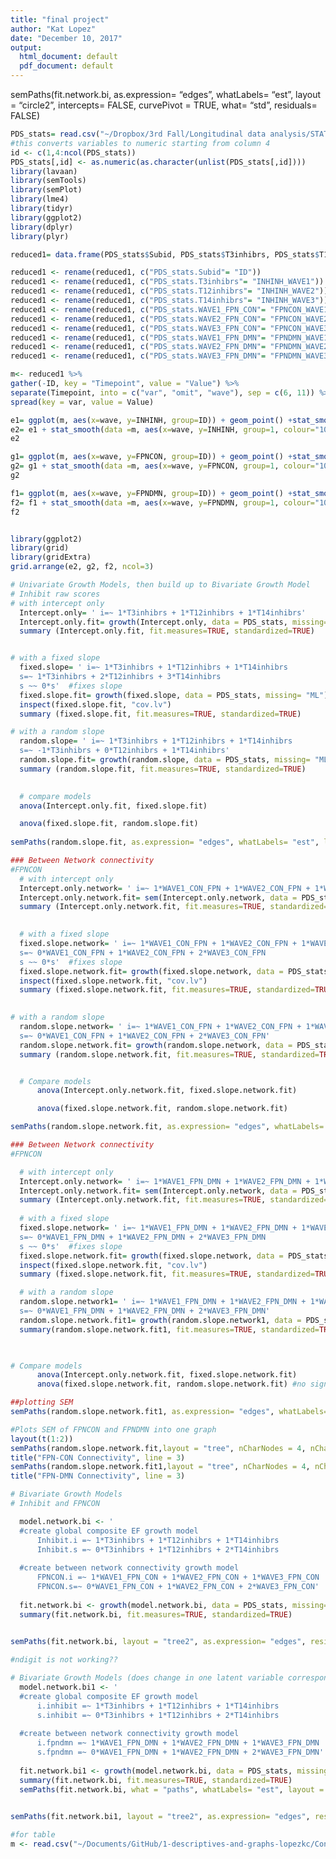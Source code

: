 ```yaml
---
title: "final project"
author: "Kat Lopez"
date: "December 10, 2017"
output:
  html_document: default
  pdf_document: default
---
```

semPaths(fit.network.bi, as.expression= "edges", whatLabels= "est", layout = "circle2", intercepts= FALSE, curvePivot = TRUE, what= "std", residuals= FALSE)


```r
PDS_stats= read.csv("~/Dropbox/3rd Fall/Longitudinal data analysis/STATS_resting_state_BRIEF.csv")
#this converts variables to numeric starting from column 4
id <- c(1,4:ncol(PDS_stats))
PDS_stats[,id] <- as.numeric(as.character(unlist(PDS_stats[,id])))
library(lavaan)
library(semTools)
library(semPlot)
library(lme4)
library(tidyr)
library(ggplot2)
library(dplyr)
library(plyr)
```

```r
reduced1= data.frame(PDS_stats$Subid, PDS_stats$T3inhibrs, PDS_stats$T12inhibrs, PDS_stats$T14inhibrs, PDS_stats$WAVE1_FPN_CON, PDS_stats$WAVE2_FPN_CON, PDS_stats$WAVE3_FPN_CON,  PDS_stats$WAVE1_FPN_DMN, PDS_stats$WAVE2_FPN_DMN, PDS_stats$WAVE3_FPN_DMN)

reduced1 <- rename(reduced1, c("PDS_stats.Subid"= "ID"))
reduced1 <- rename(reduced1, c("PDS_stats.T3inhibrs"= "INHINH_WAVE1"))
reduced1 <- rename(reduced1, c("PDS_stats.T12inhibrs"= "INHINH_WAVE2"))
reduced1 <- rename(reduced1, c("PDS_stats.T14inhibrs"= "INHINH_WAVE3"))
reduced1 <- rename(reduced1, c("PDS_stats.WAVE1_FPN_CON"= "FPNCON_WAVE1"))
reduced1 <- rename(reduced1, c("PDS_stats.WAVE2_FPN_CON"= "FPNCON_WAVE2"))
reduced1 <- rename(reduced1, c("PDS_stats.WAVE3_FPN_CON"= "FPNCON_WAVE3"))
reduced1 <- rename(reduced1, c("PDS_stats.WAVE1_FPN_DMN"= "FPNDMN_WAVE1"))
reduced1 <- rename(reduced1, c("PDS_stats.WAVE2_FPN_DMN"= "FPNDMN_WAVE2"))
reduced1 <- rename(reduced1, c("PDS_stats.WAVE3_FPN_DMN"= "FPNDMN_WAVE3"))

m<- reduced1 %>%
gather(-ID, key = "Timepoint", value = "Value") %>%
separate(Timepoint, into = c("var", "omit", "wave"), sep = c(6, 11)) %>%
spread(key = var, value = Value)

e1= ggplot(m, aes(x=wave, y=INHINH, group=ID)) + geom_point() +stat_smooth(method = "lm", se=FALSE)
e2= e1 + stat_smooth(data =m, aes(x=wave, y=INHINH, group=1, colour="100"), method = "lm", size=1, se=FALSE) + labs(x= "", y= "Inhibit Scores")
e2

g1= ggplot(m, aes(x=wave, y=FPNCON, group=ID)) + geom_point() +stat_smooth(method = "lm", se=FALSE)
g2= g1 + stat_smooth(data =m, aes(x=wave, y=FPNCON, group=1, colour="100"), method = "lm", size=1, se=FALSE) + labs(x= "Timepoint", y= "FPNCON")
g2

f1= ggplot(m, aes(x=wave, y=FPNDMN, group=ID)) + geom_point() +stat_smooth(method = "lm", se=FALSE)
f2= f1 + stat_smooth(data =m, aes(x=wave, y=FPNDMN, group=1, colour="100"), method = "lm", size=1, se=FALSE) + labs(x= " ", y= "FPNDMN")
f2


library(ggplot2)
library(grid)
library(gridExtra)
grid.arrange(e2, g2, f2, ncol=3)

```

```r
# Univariate Growth Models, then build up to Bivariate Growth Model
# Inhibit raw scores
# with intercept only 
  Intercept.only= ' i=~ 1*T3inhibrs + 1*T12inhibrs + 1*T14inhibrs' 
  Intercept.only.fit= growth(Intercept.only, data = PDS_stats, missing= "ML")
  summary (Intercept.only.fit, fit.measures=TRUE, standardized=TRUE)


# with a fixed slope
  fixed.slope= ' i=~ 1*T3inhibrs + 1*T12inhibrs + 1*T14inhibrs
  s=~ 1*T3inhibrs + 2*T12inhibrs + 3*T14inhibrs
  s ~~ 0*s'  #fixes slope
  fixed.slope.fit= growth(fixed.slope, data = PDS_stats, missing= "ML")
  inspect(fixed.slope.fit, "cov.lv")
  summary (fixed.slope.fit, fit.measures=TRUE, standardized=TRUE)

# with a random slope
  random.slope= ' i=~ 1*T3inhibrs + 1*T12inhibrs + 1*T14inhibrs
  s=~ -1*T3inhibrs + 0*T12inhibrs + 1*T14inhibrs'
  random.slope.fit= growth(random.slope, data = PDS_stats, missing= "ML")
  summary (random.slope.fit, fit.measures=TRUE, standardized=TRUE)

   
  # compare models 
  anova(Intercept.only.fit, fixed.slope.fit) 

  anova(fixed.slope.fit, random.slope.fit) 
  
semPaths(random.slope.fit, as.expression= "edges", whatLabels= "est", layout = "tree", intercepts= TRUE, residuals= TRUE, nodeLabels = c("T1", "T2", "T3", "Intercept", "Slope", " ", " ", " ", " ", " "))

```  
  
```r
### Between Network connectivity 
#FPNCON
  # with intercept only 
  Intercept.only.network= ' i=~ 1*WAVE1_CON_FPN + 1*WAVE2_CON_FPN + 1*WAVE3_CON_FPN' 
  Intercept.only.network.fit= sem(Intercept.only.network, data = PDS_stats, missing= "ML")
  summary (Intercept.only.network.fit, fit.measures=TRUE, standardized=TRUE)
   

  # with a fixed slope
  fixed.slope.network= ' i=~ 1*WAVE1_CON_FPN + 1*WAVE2_CON_FPN + 1*WAVE3_CON_FPN
  s=~ 0*WAVE1_CON_FPN + 1*WAVE2_CON_FPN + 2*WAVE3_CON_FPN
  s ~~ 0*s'  #fixes slope
  fixed.slope.network.fit= growth(fixed.slope.network, data = PDS_stats, missing= "ML")
  inspect(fixed.slope.network.fit, "cov.lv")
  summary (fixed.slope.network.fit, fit.measures=TRUE, standardized=TRUE)
  

# with a random slope
  random.slope.network= ' i=~ 1*WAVE1_CON_FPN + 1*WAVE2_CON_FPN + 1*WAVE3_CON_FPN
  s=~ 0*WAVE1_CON_FPN + 1*WAVE2_CON_FPN + 2*WAVE3_CON_FPN'
  random.slope.network.fit= growth(random.slope.network, data = PDS_stats, missing= "ML")
  summary (random.slope.network.fit, fit.measures=TRUE, standardized=TRUE)


  # Compare models
      anova(Intercept.only.network.fit, fixed.slope.network.fit) 

      anova(fixed.slope.network.fit, random.slope.network.fit) 

semPaths(random.slope.network.fit, as.expression= "edges", whatLabels= "est", layout = "tree", intercepts= TRUE, residuals= TRUE, nodeLabels = c("T1", "T2", "T3", "Intercept", "Slope", " ", " ", " ", " ", " "), curvePivot = TRUE, title=TRUE, sizeMan = 4, sizeInt = 2, sizeLat = 9, label.prop = .75, curve = 0.5, bg = "white")

```


```r
### Between Network connectivity 
#FPNCON

  # with intercept only 
  Intercept.only.network= ' i=~ 1*WAVE1_FPN_DMN + 1*WAVE2_FPN_DMN + 1*WAVE3_FPN_DMN' 
  Intercept.only.network.fit= sem(Intercept.only.network, data = PDS_stats, missing= "ML")
  summary (Intercept.only.network.fit, fit.measures=TRUE, standardized=TRUE)
    
  # with a fixed slope
  fixed.slope.network= ' i=~ 1*WAVE1_FPN_DMN + 1*WAVE2_FPN_DMN + 1*WAVE3_FPN_DMN
  s=~ 0*WAVE1_FPN_DMN + 1*WAVE2_FPN_DMN + 2*WAVE3_FPN_DMN
  s ~~ 0*s'  #fixes slope
  fixed.slope.network.fit= growth(fixed.slope.network, data = PDS_stats, missing= "ML")
  inspect(fixed.slope.network.fit, "cov.lv")
  summary (fixed.slope.network.fit, fit.measures=TRUE, standardized=TRUE)

  # with a random slope
  random.slope.network1= ' i=~ 1*WAVE1_FPN_DMN + 1*WAVE2_FPN_DMN + 1*WAVE3_FPN_DMN
  s=~ 0*WAVE1_FPN_DMN + 1*WAVE2_FPN_DMN + 2*WAVE3_FPN_DMN'
  random.slope.network.fit1= growth(random.slope.network1, data = PDS_stats, missing= "ML")
  summary(random.slope.network.fit1, fit.measures=TRUE, standardized=TRUE)
 


# Compare models
      anova(Intercept.only.network.fit, fixed.slope.network.fit) 
      anova(fixed.slope.network.fit, random.slope.network.fit) #no significant differences. 

##plotting SEM   
semPaths(random.slope.network.fit1, as.expression= "edges", whatLabels= "est", layout = "tree", intercepts= TRUE, residuals= FALSE, nodeLabels = c("T1", "T2", "T3", "Intercept", "Slope", " ", " ", " ", " ", " "), curvePivot = TRUE, edge.label.cex = 0.8, title=TRUE, sizeMan = 4, sizeInt = 2, sizeLat = 9, label.prop = .75, curve = 0.5, bg = "white") 

```

```r
#Plots SEM of FPNCON and FPNDMN into one graph
layout(t(1:2))
semPaths(random.slope.network.fit,layout = "tree", nCharNodes = 4, nCharEdges = 3,  as.expression= "edges", residuals=FALSE, whatLabels= "est", title=FALSE, nodeLabels = c("T1", "T2", "T3", "Intercept", "Slope", " ", " ", " ", " ", " "), edge.label.cex = 2, label.prop = 2, curve = 0.5, rotation = 2, nDigits = 4) 
title("FPN-CON Connectivity", line = 3)
semPaths(random.slope.network.fit1,layout = "tree", nCharNodes = 4, nCharEdges = 3,  as.expression= "edges", residuals= FALSE, whatLabels= "est", title= FALSE, nodeLabels = c("T1", "T2", "T3", "Intercept", "Slope", " ", " ", " ", " ", " "), edge.label.cex = 2, label.prop = 2, curve = 0.5, rotation = 4, nDigits = 4)
title("FPN-DMN Connectivity", line = 3)

```

```r
# Bivariate Growth Models 
# Inhibit and FPNCON

  model.network.bi <- '
  #create global composite EF growth model
      Inhibit.i =~ 1*T3inhibrs + 1*T12inhibrs + 1*T14inhibrs 
      Inhibit.s =~ 0*T3inhibrs + 1*T12inhibrs + 2*T14inhibrs 
  
  #create between network connectivity growth model 
      FPNCON.i =~ 1*WAVE1_FPN_CON + 1*WAVE2_FPN_CON + 1*WAVE3_FPN_CON 
      FPNCON.s=~ 0*WAVE1_FPN_CON + 1*WAVE2_FPN_CON + 2*WAVE3_FPN_CON'
  
  fit.network.bi <- growth(model.network.bi, data = PDS_stats, missing= "ML")
  summary(fit.network.bi, fit.measures=TRUE, standardized=TRUE)
  

semPaths(fit.network.bi, layout = "tree2", as.expression= "edges", residuals=FALSE, whatLabels= "est", nodeLabels = c("T1", "T2", "T3", "T1", "T2", "T3", "Inhibit(i)", "Inhibit (s)", "FPNCON (i)", "FPNCON(s) ", " ", " ", " ", " ", " ", " ", " ", " ", " ", " "), edge.label.cex = 1, label.prop = 1, curve = 3, rotation = 1, nDigits = 3, curvature = 1, nCharNodes = 3, nCharEdges = 4, sizeMan = 3, sizeLat = 8,  sizeInt =1 , cardinal = TRUE)

#ndigit is not working??
```

```r
# Bivariate Growth Models (does change in one latent variable correspond to change in another latent variable)
  model.network.bi1 <- '
  #create global composite EF growth model
      i.inhibit =~ 1*T3inhibrs + 1*T12inhibrs + 1*T14inhibrs 
      s.inhibit =~ 0*T3inhibrs + 1*T12inhibrs + 2*T14inhibrs 
  
  #create between network connectivity growth model 
      i.fpndmn =~ 1*WAVE1_FPN_DMN + 1*WAVE2_FPN_DMN + 1*WAVE3_FPN_DMN 
      s.fpndmn =~ 0*WAVE1_FPN_DMN + 1*WAVE2_FPN_DMN + 2*WAVE3_FPN_DMN'
  
  fit.network.bi1 <- growth(model.network.bi, data = PDS_stats, missing= "ML")
  summary(fit.network.bi, fit.measures=TRUE, standardized=TRUE)
  semPaths(fit.network.bi, what = "paths", whatLabels= "est", layout = "tree")

  
semPaths(fit.network.bi1, layout = "tree2", as.expression= "edges", residuals=FALSE, whatLabels= "est", nodeLabels = c("T1", "T2", "T3", "T1", "T2", "T3", "Inhibit(i)", "Inhibit (s)", "FPNDMN (i)", "FPNDMN(s) ", " ", " ", " ", " ", " ", " ", " ", " ", " ", " "), edge.label.cex = 1, label.prop = 1, curve = 3, rotation = 1, nDigits = 3, curvature = 1, nCharNodes = 3, nCharEdges = 4, sizeMan = 3, sizeLat = 8,  sizeInt =1 , cardinal = TRUE)

#for table
m <- read.csv("~/Documents/GitHub/1-descriptives-and-graphs-lopezkc/Connectivity Project/m.csv")
```